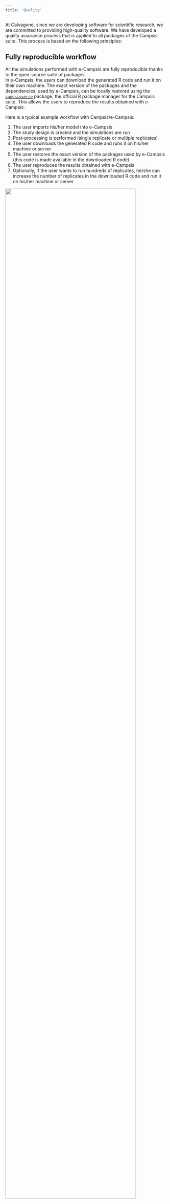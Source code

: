 ```yaml
---
title: 'Quality'
---
```


At Calvagone, since we are developing software for scientific research, we are committed to providing high-quality software. We have developed a quality assurance process that is applied to all packages of the Campsis suite. This process is based on the following principles:

## Fully reproducible workflow

All the simulations performed with e-Campsis are fully reproducible thanks to the open-source suite of packages.  
In e-Campsis, the users can download the generated R code and run it on their own machine. The exact version of the packages and the dependencies, used by e-Campsis, can be locally restored using the [`campsisverse`](https://github.com/Calvagone/campsisverse) package, the official R package manager for the Campsis suite. This allows the users to reproduce the results obtained with e-Campsis.

Here is a typical example workflow with Campsis/e-Campsis:

1. The user imports his/her model into e-Campsis
2. The study design is created and the simulations are run
3. Post-processing is performed (single replicate or multiple replicates)
4. The user downloads the generated R code and runs it on his/her machine or server
5. The user restores the exact version of the packages used by e-Campsis (this code is made available in the downloaded R code)
6. The user reproduces the results obtained with e-Campsis
7. Optionally, if the user wants to run hundreds of replicates, he/she can increase the number of replicates in the downloaded R code and run it on his/her machine or server

![](images/fully_reproducible_simulations.png){width=90%}

## Qualification of the Campsis suite

Although the Campsis suite can be installed easily with the [`campsisverse`](https://github.com/Calvagone/campsisverse) package, we have developed a qualification process to ensure that the Campsis suite is working properly on all platforms (local installation or server installation). This process is based on the following steps:

1. **Installation**: The Campsis suite is installed on a clean R environment.
2. **Qualification**: The Campsis suite is qualified using the [`campsisqual`](https://github.com/Calvagone/campsisqual) package and our qualification suite of models
3. **Reporting**: A report is output, signed digitally and serves as the proof of the qualification.

![](images/campsis_suite_qualification.png){width=90%}

In order to run the qualification process, the user must contact [Calvagone](mailto:campsis@calvagone.com) to obtain:

- The qualification suite of models
- The qualification report template
- The digital certificate and key

## Qualification of e-Campsis

Similarly to the qualification of the Campsis suite, our package e-Campsis, hosted on the Calvagone server (previously hosted on shinyapps.io), is qualified at every release as follows:

1. **Installation**: An docker image of e-Campsis and the Campsis suite is made before every release.
2. **Qualification**: The image is qualified using the [`campsisqual`](https://github.com/Calvagone/campsisqual) package and our qualification suite of models
3. **Reporting**: A report is output for the specific version of e-Campsis. It is signed digitally and it serves as the proof of the qualification.

![](images/ecampsis_qualification.png){width=90%}

## Package quality assessment

Our report, besides showing the detailed results of the tests, also includes a quality assessment of every Campsis package. This assessment is based on the known [`riskmetric`](https://github.com/pharmaR/riskmetric) package, which provides a set of metrics to assess the quality of an R package. The metrics that were evaluated are listed below:

- **Has NEWS file?**: Has the package a NEWS file? This type of file is important to keep the users informed about the changes in the package.
- **Has vignettes?**: Does the package have vignettes? Vignettes are important to show the users how to use the package.
- **Has website?**: Does the package have one or more website(s)? A website is important to provide more information about the package and keep the users informed.
- **Has maintainer?**: Does the package have a maintainer? The maintainer is important to keep the package up-to-date.
- **Has license?**: Does the package have a license? A license is important to protect the package and the users. Our Campsis suite is licensed under the GPL-3 license. This basically means that you can use the software for free, you can modify it, and you can distribute it. However, if you distribute the software, you must also distribute the source code.
- **Package version in NEWS**: Is the current version of the packages detailed in the NEWS file? This is important to keep the users informed about the recent changes in the package.
- **Were tests successful?**: Were the tests successful? This is important to ensure that the package is working properly. This is a prerequisite for a successful qualification of the Campsis suite. All tests must pass.
- **Online code coverage URL?**: Is the code coverage of the package available online? Code coverage is important to ensure that the package is well tested. The code coverage of the Campsis suite is available online at [codecov.io](https://codecov.io/gh/Calvagone).
- **Has bug reports URL?**: Does the package have a URL for bug reports? This is important to keep the users informed about the bugs in the package.
- **Has source control?**: Does the package have source control? Source control is important to track every change made to the package.

For illustration, the quality assessment of the Campsis suite is shown below:

![](images/package_quality_assessment.png){width=75%}

## Online GitHub repositories

All the Campsis packages are hosted on GitHub. The source code of the Campsis suite is available at [github.com/Calvagone](https://github.com/Calvagone/).



